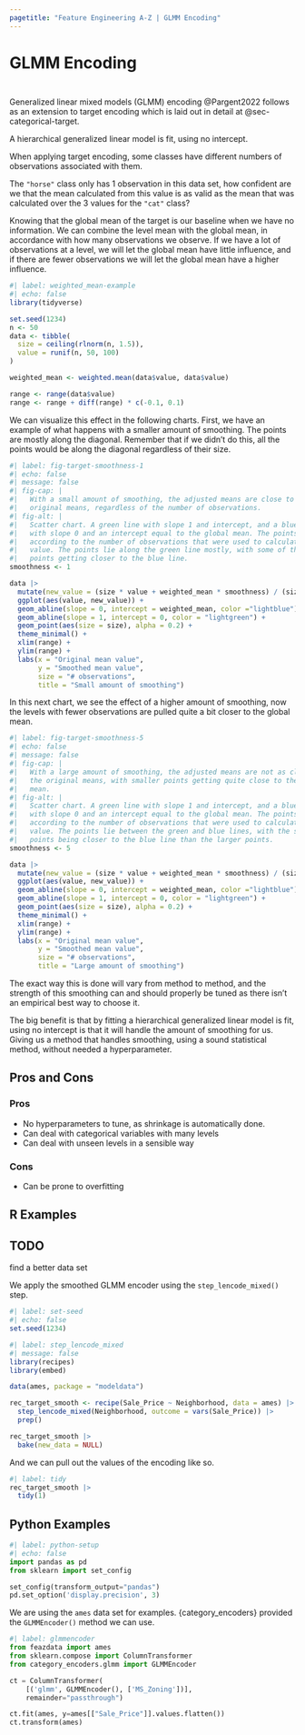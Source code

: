 ```yaml
---
pagetitle: "Feature Engineering A-Z | GLMM Encoding"
---
```


# GLMM Encoding {#sec-categorical-glmm}

::: {style="visibility: hidden; height: 0px;"}
## GLMM Encoding
:::

Generalized linear mixed models (GLMM) encoding @Pargent2022 follows as an extension to target encoding which is laid out in detail at @sec-categorical-target.

A hierarchical generalized linear model is fit, using no intercept.

When applying target encoding, some classes have different numbers of observations associated with them.

The `"horse"` class only has 1 observation in this data set, how confident are we that the mean calculated from this value is as valid as the mean that was calculated over the 3 values for the `"cat"` class?

Knowing that the global mean of the target is our baseline when we have no information.
We can combine the level mean with the global mean, in accordance with how many observations we observe.
If we have a lot of observations at a level, we will let the global mean have little influence, and if there are fewer observations we will let the global mean have a higher influence.

```r
#| label: weighted_mean-example
#| echo: false
library(tidyverse)

set.seed(1234)
n <- 50
data <- tibble(
  size = ceiling(rlnorm(n, 1.5)),
  value = runif(n, 50, 100)
)

weighted_mean <- weighted.mean(data$value, data$value)

range <- range(data$value) 
range <- range + diff(range) * c(-0.1, 0.1)
```

We can visualize this effect in the following charts.
First, we have an example of what happens with a smaller amount of smoothing.
The points are mostly along the diagonal.
Remember that if we didn't do this, all the points would be along the diagonal regardless of their size.

```r
#| label: fig-target-smoothness-1
#| echo: false
#| message: false
#| fig-cap: |
#|   With a small amount of smoothing, the adjusted means are close to the 
#|   original means, regardless of the number of observations.
#| fig-alt: |
#|   Scatter chart. A green line with slope 1 and intercept, and a blue line 
#|   with slope 0 and an intercept equal to the global mean. The points are sized
#|   according to the number of observations that were used to calculate the 
#|   value. The points lie along the green line mostly, with some of the smaller
#|   points getting closer to the blue line.
smoothness <- 1

data |>
  mutate(new_value = (size * value + weighted_mean * smoothness) / (size + smoothness)) |>
  ggplot(aes(value, new_value)) +
  geom_abline(slope = 0, intercept = weighted_mean, color ="lightblue") +
  geom_abline(slope = 1, intercept = 0, color = "lightgreen") +
  geom_point(aes(size = size), alpha = 0.2) +
  theme_minimal() +
  xlim(range) +
  ylim(range) +
  labs(x = "Original mean value",
       y = "Smoothed mean value",
       size = "# observations",
       title = "Small amount of smoothing")
```

In this next chart, we see the effect of a higher amount of smoothing, now the levels with fewer observations are pulled quite a bit closer to the global mean.

```r
#| label: fig-target-smoothness-5
#| echo: false
#| message: false
#| fig-cap: |
#|   With a large amount of smoothing, the adjusted means are not as close to
#|   the original means, with smaller points getting quite close to the global
#|   mean.
#| fig-alt: |
#|   Scatter chart. A green line with slope 1 and intercept, and a blue line 
#|   with slope 0 and an intercept equal to the global mean. The points are sized
#|   according to the number of observations that were used to calculate the 
#|   value. The points lie between the green and blue lines, with the smaller
#|   points being closer to the blue line than the larger points.
smoothness <- 5

data |>
  mutate(new_value = (size * value + weighted_mean * smoothness) / (size + smoothness)) |>
  ggplot(aes(value, new_value)) +
  geom_abline(slope = 0, intercept = weighted_mean, color ="lightblue") +
  geom_abline(slope = 1, intercept = 0, color = "lightgreen") +
  geom_point(aes(size = size), alpha = 0.2) +
  theme_minimal() +
  xlim(range) +
  ylim(range) +
  labs(x = "Original mean value",
       y = "Smoothed mean value",
       size = "# observations",
       title = "Large amount of smoothing")
```

The exact way this is done will vary from method to method, and the strength of this smoothing can and should properly be tuned as there isn't an empirical best way to choose it.

The big benefit is that by fitting a hierarchical generalized linear model is fit, using no intercept is that it will handle the amount of smoothing for us. Giving us a method that handles smoothing, using a sound statistical method, without needed a hyperparameter.

## Pros and Cons

### Pros

- No hyperparameters to tune, as shrinkage is automatically done.
- Can deal with categorical variables with many levels
- Can deal with unseen levels in a sensible way

### Cons

- Can be prone to overfitting

## R Examples

::: callout-caution
# TODO

find a better data set
:::

We apply the smoothed GLMM encoder using the `step_lencode_mixed()` step.

```r
#| label: set-seed
#| echo: false
set.seed(1234)
```

```r
#| label: step_lencode_mixed
#| message: false
library(recipes)
library(embed)

data(ames, package = "modeldata")

rec_target_smooth <- recipe(Sale_Price ~ Neighborhood, data = ames) |>
  step_lencode_mixed(Neighborhood, outcome = vars(Sale_Price)) |>
  prep()

rec_target_smooth |>
  bake(new_data = NULL)
```

And we can pull out the values of the encoding like so.

```r
#| label: tidy
rec_target_smooth |>
  tidy(1)
```

## Python Examples

```python
#| label: python-setup
#| echo: false
import pandas as pd
from sklearn import set_config

set_config(transform_output="pandas")
pd.set_option('display.precision', 3)
```

We are using the `ames` data set for examples.
{category_encoders} provided the `GLMMEncoder()` method we can use.

```python
#| label: glmmencoder
from feazdata import ames
from sklearn.compose import ColumnTransformer
from category_encoders.glmm import GLMMEncoder

ct = ColumnTransformer(
    [('glmm', GLMMEncoder(), ['MS_Zoning'])], 
    remainder="passthrough")

ct.fit(ames, y=ames[["Sale_Price"]].values.flatten())
ct.transform(ames)
```
